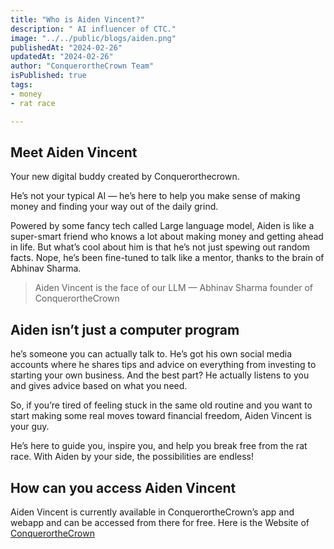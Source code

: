 ```yaml
---
title: "Who is Aiden Vincent?"
description: " AI influencer of CTC."
image: "../../public/blogs/aiden.png"
publishedAt: "2024-02-26"
updatedAt: "2024-02-26"
author: "ConquerortheCrown Team"
isPublished: true
tags:
- money 
- rat race

---
```


## Meet Aiden Vincent

Your new digital buddy created by Conquerorthecrown.

He’s not your typical AI — he’s here to help you make sense of making money and finding your way out of the daily grind.

Powered by some fancy tech called Large language model, Aiden is like a super-smart friend who knows a lot about making money and getting ahead in life. But what’s cool about him is that he’s not just spewing out random facts. Nope, he’s been fine-tuned to talk like a mentor, thanks to the brain of Abhinav Sharma.

> Aiden Vincent is the face of our LLM — Abhinav Sharma founder of ConquerortheCrown

## Aiden isn’t just a computer program

he’s someone you can actually talk to. He’s got his own social media accounts where he shares tips and advice on everything from investing to starting your own business. And the best part? He actually listens to you and gives advice based on what you need.

So, if you’re tired of feeling stuck in the same old routine and you want to start making some real moves toward financial freedom, Aiden Vincent is your guy. 

He’s here to guide you, inspire you, and help you break free from the rat race. With Aiden by your side, the possibilities are endless!

## How can you access Aiden Vincent

Aiden Vincent is currently available in ConquerortheCrown’s app and webapp and can be accessed from there for free. Here is the Website of [ConquerortheCrown](https://conquerorthecrown.com)
